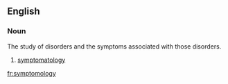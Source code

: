 ==English==

===Noun===
{{en-noun|-}}

The study of disorders and the symptoms associated with those disorders. 

#{{informal}} [[symptomatology]]

[[fr:symptomology]]